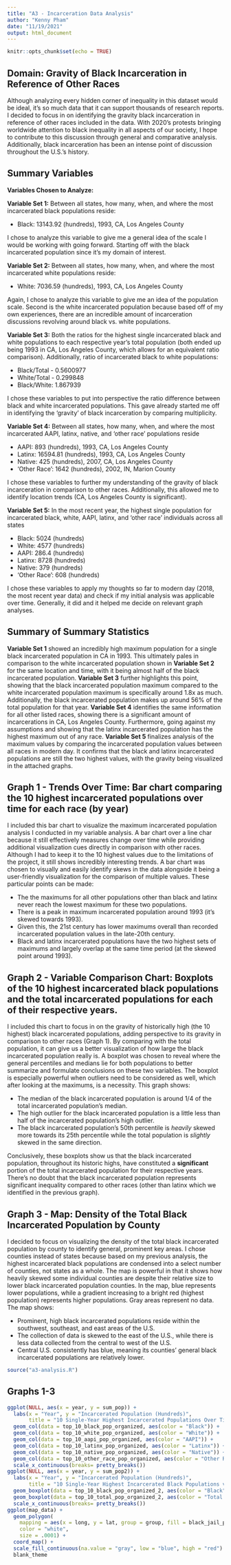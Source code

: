 ---
title: "A3 - Incarceration Data Analysis"
author: "Kenny Pham"
date: "11/19/2021"
output: html_document
---

```{r, include=FALSE}
knitr::opts_chunk$set(echo = TRUE)
```

## Domain: Gravity of Black Incarceration in Reference of Other Races

Although analyzing every hidden corner of inequality in this dataset would be ideal, it's so much data that it can support thousands of research reports. I decided to focus in on identifying the gravity black incarceration in reference of other races included in the data. With 2020's protests bringing worldwide attention to black inequality in all aspects of our society, I hope to contribute to this discussion through general and comparative analysis. Additionally, black incarceration has been an intense point of discussion throughout the U.S.'s history.

## Summary Variables

**Variables Chosen to Analyze:**

**Variable Set 1:** Between all states, how many, when, and where the most incarcerated black populations reside:

- Black: 13143.92 (hundreds), 1993, CA, Los Angeles County

I chose to analyze this variable to give me a general idea of the scale I would be working with going forward. Starting off with the black incarcerated population since it's my domain of interest.

**Variable Set 2:** Between all states, how many, when, and where the most incarcerated white populations reside:

- White: 7036.59 (hundreds), 1993, CA, Los Angeles County

Again, I chose to analyze this variable to give me an idea of the population scale. Second is the white incarcerated population because based off of my own experiences, there are an incredible amount of incarceration discussions revolving around black vs. white populations.

**Variable Set 3:** Both the ratios for the highest single incarcerated black and white populations to each respective year's total population (both ended up being 1993 in CA, Los Angeles County, which allows for an equivalent ratio comparison). Additionally, ratio of incarcerated black to white populations:

- Black/Total - 0.5600977
- White/Total - 0.299848
- Black/White: 1.867939

I chose these variables to put into perspective the ratio difference between black and white incarcerated populations. This gave already started me off in identifying the 'gravity' of black incarceration by comparing multiplicity.

**Variable Set 4:** Between all states, how many, when, and where the most incarcerated AAPI, latinx, native, and 'other race' populations reside

- AAPI: 893 (hundreds), 1993, CA, Los Angeles County
- Latinx: 16594.81 (hundreds), 1993, CA, Los Angeles County
- Native: 425 (hundreds), 2007, CA, Los Angeles County
- 'Other Race': 1642 (hundreds), 2002, IN, Marion County

I chose these variables to further my understanding of the gravity of black incarceration in comparison to other races. Additionally, this allowed me to identify location trends (CA, Los Angeles County is significant).

**Variable Set 5:** In the most recent year, the highest single population for incarcerated black, white, AAPI, latinx, and 'other race' individuals across all states

- Black: 5024 (hundreds)
- White: 4577 (hundreds)
- AAPI: 286.4 (hundreds)
- Latinx: 8728 (hundreds)
- Native: 379 (hundreds)
- 'Other Race': 608 (hundreds)

I chose these variables to apply my thoughts so far to modern day (2018, the most recent year data) and check if my initial analysis was applicable over time. Generally, it did and it helped me decide on relevant graph analyses.

## Summary of Summary Statistics

**Variable Set 1** showed an incredibly high maximum population for a single black incarcerated population in CA in 1993. This ultimately pales in comparison to the white incarcerated population shown in **Variable Set 2** for the same location and time, with it being almost half of the black incarcerated population. **Variable Set 3** further highlights this point, showing that the black incarcerated population maximum compared to the white incarcerated population maximum is specifically around 1.8x as much. Additionally, the black incarcerated population makes up around 56% of the total population for that year. **Variable Set 4** identifies the same information for all other listed races, showing there is a significant amount of incarcerations in CA, Los Angeles County. Furthermore, going against my assumptions and showing that the latinx incarcerated population has the highest maximum out of any race. **Variable Set 5** finalizes analysis of the maximum values by comparing the incarcerated population values between all races in modern day. It confirms that the black and latinx incarcerated populations are still the two highest values, with the gravity being visualized in the attached graphs.

## Graph 1 - Trends Over Time: Bar chart comparing the 10 highest incarcerated populations over time for each race (by year)

I included this bar chart to visualize the maximum incarcerated population analysis I conducted in my variable analysis. A bar chart over a line char because it still effectively measures change over time while providing additional visualization cues directly in comparison with other races. Although I had to keep it to the 10 highest values due to the limitations of the project, it still shows incredibly interesting trends. A bar chart was chosen to visually and easily identify skews in the data alongside it being a user-friendly visualization for the comparison of multiple values. These
particular points can be made:

- The the maximums for all other populations other than
black and latinx never reach the lowest maximum for these two populations.
- There is a peak in maximum incarcerated population around 1993 (it's skewed towards 1993).
- Given this, the 21st century has lower maximums overall than recorded incarcerated population values in the late-20th century.
- Black and latinx incarcerated populations have the two highest sets of maximums and largely overlap at the same time period (at the skewed point around 1993).

## Graph 2 - Variable Comparison Chart: Boxplots of the 10 highest incarcerated black populations and the total incarcerated populations for each of their respective years.

I included this chart to focus in on the gravity of historically high (the 10 highest) black incarcerated populations, adding perspective to its gravity in comparison to other races (Graph 1). By comparing with the total population, it can give us a better visualization of how large the black incarcerated population really is. A boxplot was chosen to reveal where the general percentiles and medians lie for both populations to better summarize and formulate conclusions on these two variables. The boxplot is especially powerful when outliers need to be considered as well, which after looking at the maximums, is a necessity. This graph shows:

- The median of the black incarcerated population is around 1/4 of the total incarcerated population's median.
- The high outlier for the black incarcerated population is a little less than half of the incarcerated population's high outlier.
- The black incarcerated population's 50th percentile is _heavily_ skewed more towards its 25th percentile while the total population is _slightly_ skewed in the same direction.

Conclusively, these boxplots show us that the black incarcerated population, throughout its historic highs, have constituted a **significant** portion of the total incarcerated population for their respective years. There's no doubt that the black incarcerated population represents significant inequality compared to other races (other than latinx which we identified in the previous graph).

## Graph 3 - Map: Density of the Total Black Incarcerated Population by County 

I decided to focus on visualizing the density of the total black incarcerated population by county to identify general, prominent key areas. I chose counties instead of states because based on my previous analysis, the highest incarcerated black populations are condensed into a select number of counties, not states as a whole. The map is powerful in that it shows how heavily skewed some individual counties are despite their relative size to lower black incarcerated population counties. In the map, blue represents lower populations, while a gradient increasing to a bright red (highest population) represents higher populations. Gray areas represent no data. The map shows:

- Prominent, high black incarcerated populations reside within the southwest, southeast, and east areas of the U.S.
- The collection of data is skewed to the east of the U.S., while there is less data collected from the central to west of the U.S.
- Central U.S. consistently has blue, meaning its counties' general black incarcerated populations are relatively lower.

```{r setup, include=FALSE}
source("a3-analysis.R")
```

## Graphs 1-3

```{r pressure, echo=FALSE}
ggplot(NULL, aes(x = year, y = sum_pop)) + 
  labs(x = "Year", y = "Incarcerated Population (Hundreds)",
       title = "10 Single-Year Highest Incarcerated Populations Over Time for Each Race") +
  geom_col(data = top_10_black_pop_organized, aes(color = "Black")) +
  geom_col(data = top_10_white_pop_organized, aes(color = "White")) +
  geom_col(data = top_10_aapi_pop_organized, aes(color = "AAPI")) +
  geom_col(data = top_10_latinx_pop_organized, aes(color = "Latinx")) +
  geom_col(data = top_10_native_pop_organized, aes(color = "Native")) +
  geom_col(data = top_10_other_race_pop_organized, aes(color = "Other Race")) +
  scale_x_continuous(breaks= pretty_breaks())
ggplot(NULL, aes(x = year, y = sum_pop2)) + 
  labs(x = "Year", y = "Incarcerated Population (Hundreds)",
       title = "10 Single-Year Highest Incarcerated Black Populations vs. Total Population") +
  geom_boxplot(data = top_10_black_pop_organized_2, aes(color = "Black")) +
  geom_boxplot(data = top_10_total_pop_organized_2, aes(color = "Total Population")) +
  scale_x_continuous(breaks= pretty_breaks())
ggplot(map_data) +
  geom_polygon(
    mapping = aes(x = long, y = lat, group = group, fill = black_jail_pop),
    color = "white",
    size = .0001) +
  coord_map() +
  scale_fill_continuous(na.value = "gray", low = "blue", high = "red") +
  blank_theme
```
